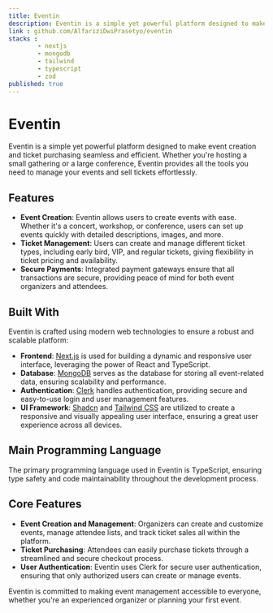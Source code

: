 ```yaml
---
title: Eventin
description: Eventin is a simple yet powerful platform designed to make event creation and ticket purchasing seamless and efficient.
link : github.com/AlfariziDwiPrasetyo/eventin
stacks : 
        - nextjs
        - mongodb
        - tailwind
        - typescript
        - zod
published: true
---
```


# Eventin

Eventin is a simple yet powerful platform designed to make event creation and ticket purchasing seamless and efficient. Whether you're hosting a small gathering or a large conference, Eventin provides all the tools you need to manage your events and sell tickets effortlessly.

## Features

- **Event Creation**: Eventin allows users to create events with ease. Whether it's a concert, workshop, or conference, users can set up events quickly with detailed descriptions, images, and more.
- **Ticket Management**: Users can create and manage different ticket types, including early bird, VIP, and regular tickets, giving flexibility in ticket pricing and availability.
- **Secure Payments**: Integrated payment gateways ensure that all transactions are secure, providing peace of mind for both event organizers and attendees.

## Built With

Eventin is crafted using modern web technologies to ensure a robust and scalable platform:

- **Frontend**: [Next.js](https://nextjs.org/) is used for building a dynamic and responsive user interface, leveraging the power of React and TypeScript.
- **Database**: [MongoDB](https://www.mongodb.com/) serves as the database for storing all event-related data, ensuring scalability and performance.
- **Authentication**: [Clerk](https://clerk.dev/) handles authentication, providing secure and easy-to-use login and user management features.
- **UI Framework**: [Shadcn](https://shadcn.dev/) and [Tailwind CSS](https://tailwindcss.com/) are utilized to create a responsive and visually appealing user interface, ensuring a great user experience across all devices.

## Main Programming Language

The primary programming language used in Eventin is TypeScript, ensuring type safety and code maintainability throughout the development process.

## Core Features

- **Event Creation and Management**: Organizers can create and customize events, manage attendee lists, and track ticket sales all within the platform.
- **Ticket Purchasing**: Attendees can easily purchase tickets through a streamlined and secure checkout process.
- **User Authentication**: Eventin uses Clerk for secure user authentication, ensuring that only authorized users can create or manage events.


Eventin is committed to making event management accessible to everyone, whether you're an experienced organizer or planning your first event.
